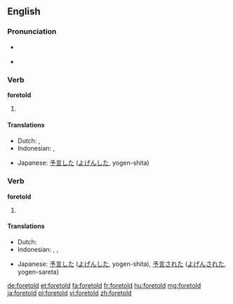==English==

===Pronunciation===
* {{a|US}} {{IPA|/ˈfɔɹ.toʊld/|/foʊɹ.toʊld/|lang=en}}
* {{audio|en-us-foretold.ogg|Audio (US)|lang=en}}

===Verb===
'''foretold'''

# {{en-simple past of|foretell}}

====Translations====
{{trans-top|simple past of "to foretell"}}
* Dutch: {{t+|nl|voorspelde}}, {{t+|nl|voorspelden}}
* Indonesian: {{t+|id|ramal|alt=meramal}}, {{t+|id|ramal|alt=meramalkan}}
{{trans-mid}}
* Japanese: [[予言]]した ([[よげん]]した, yogen-shita)
{{trans-bottom}}

===Verb===
'''foretold'''

# {{past participle of|foretell|lang=en}}

====Translations====
{{trans-top|past participle of "foretell"}}
* Dutch: {{t+|nl|voorspeld}}
* Indonesian: {{t+|id|ramal|alt=meramal}}, {{t+|id|ramal|alt=meramalkan}}, {{t+|id|ramal|alt=diramalkan}}
{{trans-mid}}
* Japanese: [[予言]]した ([[よげん]]した, yogen-shita), [[予言]]された ([[よげん]]された, yogen-sareta)
{{trans-bottom}}

[[de:foretold]]
[[et:foretold]]
[[fa:foretold]]
[[fr:foretold]]
[[hu:foretold]]
[[mg:foretold]]
[[ja:foretold]]
[[pl:foretold]]
[[vi:foretold]]
[[zh:foretold]]